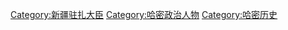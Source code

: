 [[Category:新疆驻扎大臣|Category:新疆驻扎大臣]]
[[Category:哈密政治人物|Category:哈密政治人物]]
[[Category:哈密历史|Category:哈密历史]]